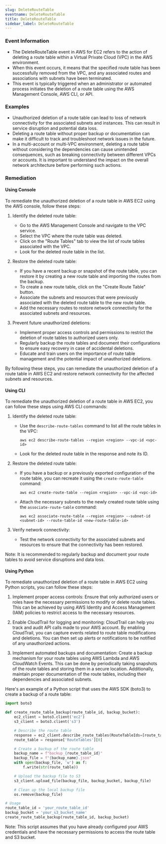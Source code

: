 ```yaml
--- 
slug: DeleteRouteTable
eventname: DeleteRouteTable
title: DeleteRouteTable
sidebar_label: DeleteRouteTable
---
```

                       
### Event Information

- The DeleteRouteTable event in AWS for EC2 refers to the action of deleting a route table within a Virtual Private Cloud (VPC) in the AWS environment.
- When this event occurs, it means that the specified route table has been successfully removed from the VPC, and any associated routes and associations with subnets have been terminated.
- This event is typically triggered when an administrator or automated process initiates the deletion of a route table using the AWS Management Console, AWS CLI, or API.


### Examples

- Unauthorized deletion of a route table can lead to loss of network connectivity for the associated subnets and instances. This can result in service disruption and potential data loss.
- Deleting a route table without proper backup or documentation can make it difficult to track and troubleshoot network issues in the future.
- In a multi-account or multi-VPC environment, deleting a route table without considering the dependencies can cause unintended consequences, such as breaking connectivity between different VPCs or accounts. It is important to understand the impact on the overall network architecture before performing such actions.

### Remediation

#### Using Console

To remediate the unauthorized deletion of a route table in AWS EC2 using the AWS console, follow these steps:

1. Identify the deleted route table: 
   - Go to the AWS Management Console and navigate to the VPC service.
   - Select the VPC where the route table was deleted.
   - Click on the "Route Tables" tab to view the list of route tables associated with the VPC.
   - Look for the deleted route table in the list.

2. Restore the deleted route table:
   - If you have a recent backup or snapshot of the route table, you can restore it by creating a new route table and importing the routes from the backup.
   - To create a new route table, click on the "Create Route Table" button.
   - Associate the subnets and resources that were previously associated with the deleted route table to the new route table.
   - Add the necessary routes to restore network connectivity for the associated subnets and resources.

3. Prevent future unauthorized deletions:
   - Implement proper access controls and permissions to restrict the deletion of route tables to authorized users only.
   - Regularly backup the route tables and document their configurations to ensure easy recovery in case of accidental deletions.
   - Educate and train users on the importance of route table management and the potential impact of unauthorized deletions.

By following these steps, you can remediate the unauthorized deletion of a route table in AWS EC2 and restore network connectivity for the affected subnets and resources.

#### Using CLI

To remediate the unauthorized deletion of a route table in AWS EC2, you can follow these steps using AWS CLI commands:

1. Identify the deleted route table:
   - Use the `describe-route-tables` command to list all the route tables in the VPC: 
     ```
     aws ec2 describe-route-tables --region <region> --vpc-id <vpc-id>
     ```
   - Look for the deleted route table in the response and note its ID.

2. Restore the deleted route table:
   - If you have a backup or a previously exported configuration of the route table, you can recreate it using the `create-route-table` command:
     ```
     aws ec2 create-route-table --region <region> --vpc-id <vpc-id>
     ```
   - Attach the necessary subnets to the newly created route table using the `associate-route-table` command:
     ```
     aws ec2 associate-route-table --region <region> --subnet-id <subnet-id> --route-table-id <new-route-table-id>
     ```

3. Verify network connectivity:
   - Test the network connectivity for the associated subnets and resources to ensure that the connectivity has been restored.

Note: It is recommended to regularly backup and document your route tables to avoid service disruptions and data loss.

#### Using Python

To remediate unauthorized deletion of a route table in AWS EC2 using Python scripts, you can follow these steps:

1. Implement proper access controls: Ensure that only authorized users or roles have the necessary permissions to modify or delete route tables. This can be achieved by using AWS Identity and Access Management (IAM) policies to restrict access to the necessary resources.

2. Enable CloudTrail for logging and monitoring: CloudTrail can help you track and audit API calls made to your AWS account. By enabling CloudTrail, you can capture events related to route table modifications and deletions. You can then set up alerts or notifications to be notified of any unauthorized actions.

3. Implement automated backups and documentation: Create a backup mechanism for your route tables using AWS Lambda and AWS CloudWatch Events. This can be done by periodically taking snapshots of the route tables and storing them in a secure location. Additionally, maintain proper documentation of the route tables, including their dependencies and associated subnets.

Here's an example of a Python script that uses the AWS SDK (boto3) to create a backup of a route table:

```python
import boto3

def create_route_table_backup(route_table_id, backup_bucket):
    ec2_client = boto3.client('ec2')
    s3_client = boto3.client('s3')

    # Describe the route table
    response = ec2_client.describe_route_tables(RouteTableIds=[route_table_id])
    route_table = response['RouteTables'][0]

    # Create a backup of the route table
    backup_name = f"backup_{route_table_id}"
    backup_file = f"{backup_name}.json"
    with open(backup_file, 'w') as f:
        f.write(str(route_table))

    # Upload the backup file to S3
    s3_client.upload_file(backup_file, backup_bucket, backup_file)

    # Clean up the local backup file
    os.remove(backup_file)

# Usage
route_table_id = 'your_route_table_id'
backup_bucket = 'your_s3_bucket_name'
create_route_table_backup(route_table_id, backup_bucket)
```

Note: This script assumes that you have already configured your AWS credentials and have the necessary permissions to access the route table and S3 bucket.


 